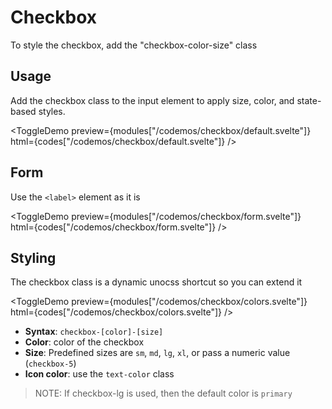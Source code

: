 <script lang="ts">
  
  const modules = import.meta.glob("/codemos/checkbox/*.svelte", {
    eager: true,
    import: "default",
  });

  const codes = import.meta.glob("/codemos/checkbox/*.svelte", {
    eager: true,
    query: "raw",
    import: "default",
  });
</script>

# Checkbox

To style the checkbox, add the "checkbox-color-size" class

## Usage

Add the checkbox class to the input element to apply size, color, and state-based styles.

<ToggleDemo
  preview={modules["/codemos/checkbox/default.svelte"]}
  html={codes["/codemos/checkbox/default.svelte"]}
/>


## Form

Use the `<label>` element as it is

<ToggleDemo
  preview={modules["/codemos/checkbox/form.svelte"]}
  html={codes["/codemos/checkbox/form.svelte"]}
/>


## Styling

The checkbox class is a dynamic unocss shortcut so you can extend it

<ToggleDemo
  preview={modules["/codemos/checkbox/colors.svelte"]}
  html={codes["/codemos/checkbox/colors.svelte"]}
/>


- **Syntax**: `checkbox-[color]-[size]`
- **Color**: color of the checkbox
- **Size**: Predefined sizes are `sm`, `md`, `lg`, `xl`, or pass a numeric value (`checkbox-5`)
- **Icon color**: use the `text-color` class

> NOTE: If checkbox-lg is used, then the default color is `primary`


